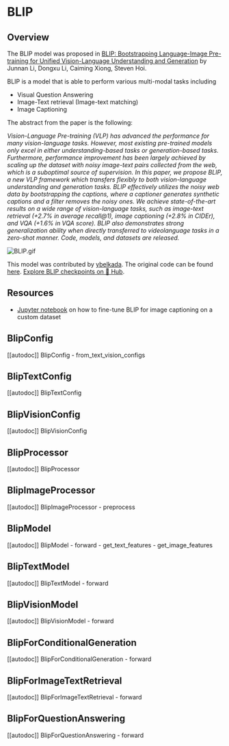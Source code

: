 <!--Copyright 2023 The HuggingFace Team. All rights reserved.

Licensed under the Apache License, Version 2.0 (the "License"); you may not use this file except in compliance with
the License. You may obtain a copy of the License at

http://www.apache.org/licenses/LICENSE-2.0

Unless required by applicable law or agreed to in writing, software distributed under the License is distributed on
an "AS IS" BASIS, WITHOUT WARRANTIES OR CONDITIONS OF ANY KIND, either express or implied. See the License for the
specific language governing permissions and limitations under the License.
-->

# BLIP

## Overview

The BLIP model was proposed in [BLIP: Bootstrapping Language-Image Pre-training for Unified Vision-Language Understanding and Generation](https://arxiv.org/abs/2201.12086) by Junnan Li, Dongxu Li, Caiming Xiong, Steven Hoi.

BLIP is a model that is able to perform various multi-modal tasks including
- Visual Question Answering 
- Image-Text retrieval (Image-text matching)
- Image Captioning

The abstract from the paper is the following:

*Vision-Language Pre-training (VLP) has advanced the performance for many vision-language tasks. 
However, most existing pre-trained models only excel in either understanding-based tasks or generation-based tasks. Furthermore, performance improvement has been largely achieved by scaling up the dataset with noisy image-text pairs collected from the web, which is a suboptimal source of supervision. In this paper, we propose BLIP, a new VLP framework which transfers flexibly to both vision-language understanding and generation tasks. BLIP effectively utilizes the noisy web data by bootstrapping the captions, where a captioner generates synthetic captions and a filter removes the noisy ones. We achieve state-of-the-art results on a wide range of vision-language tasks, such as image-text retrieval (+2.7% in average recall@1), image captioning (+2.8% in CIDEr), and VQA (+1.6% in VQA score). BLIP also demonstrates strong generalization ability when directly transferred to videolanguage tasks in a zero-shot manner. Code, models, and datasets are released.*

![BLIP.gif](https://s3.amazonaws.com/moonup/production/uploads/1670928184033-62441d1d9fdefb55a0b7d12c.gif)

This model was contributed by [ybelkada](https://huggingface.co/ybelkada).
The original code can be found [here](https://github.com/salesforce/BLIP).
[Explore BLIP checkpoints on 🤗 Hub](https://huggingface.co/models?sort=downloads&search=BLIP).

## Resources

- [Jupyter notebook](https://github.com/huggingface/notebooks/blob/main/examples/image_captioning_blip.ipynb) on how to fine-tune BLIP for image captioning on a custom dataset


## BlipConfig

[[autodoc]] BlipConfig
    - from_text_vision_configs

## BlipTextConfig

[[autodoc]] BlipTextConfig

## BlipVisionConfig

[[autodoc]] BlipVisionConfig

## BlipProcessor

[[autodoc]] BlipProcessor


## BlipImageProcessor

[[autodoc]] BlipImageProcessor
    - preprocess

## BlipModel

[[autodoc]] BlipModel
    - forward
    - get_text_features
    - get_image_features

## BlipTextModel

[[autodoc]] BlipTextModel
    - forward


## BlipVisionModel

[[autodoc]] BlipVisionModel
    - forward


## BlipForConditionalGeneration

[[autodoc]] BlipForConditionalGeneration
    - forward


## BlipForImageTextRetrieval

[[autodoc]] BlipForImageTextRetrieval
    - forward


## BlipForQuestionAnswering

[[autodoc]] BlipForQuestionAnswering
    - forward